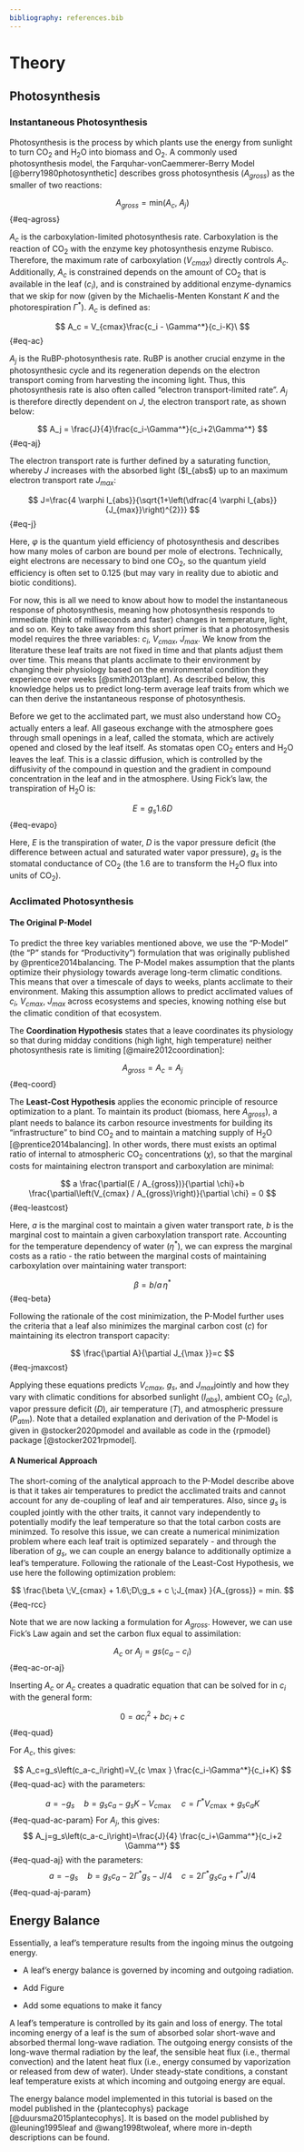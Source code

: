 ```yaml
---
bibliography: references.bib
---
```


# Theory {#sec-theory}

## Photosynthesis

### Instantaneous Photosynthesis

Photosynthesis is the process by which plants use the energy from sunlight to turn CO$_2$ and H$_2$O into biomass and O$_2$. A commonly used photosynthesis model, the Farquhar-vonCaemmerer-Berry Model [@berry1980photosynthetic] describes gross photosynthesis ($A_{gross}$) as the smaller of two reactions:

$$
A_{gross} = \text{min}(A_c,\; A_j)
$$ {#eq-agross}

$A_c$ is the carboxylation-limited photosynthesis rate. Carboxylation is the reaction of CO$_2$ with the enzyme key photosynthesis enzyme Rubisco. Therefore, the maximum rate of carboxylation ($V_{cmax}$) directly controls $A_c$. Additionally, $A_c$ is constrained depends on the amount of CO$_2$ that is available in the leaf ($c_i$), and is constrained by additional enzyme-dynamics that we skip for now (given by the Michaelis-Menten Konstant $K$ and the photorespiration $\Gamma^*$). $A_c$ is defined as:

$$
A_c = V_{cmax}\frac{c_i - \Gamma^*}{c_i-K}\
$$ {#eq-ac}

$A_j$ is the RuBP-photosynthesis rate. RuBP is another crucial enzyme in the photosynthesic cycle and its regeneration depends on the electron transport coming from harvesting the incoming light. Thus, this photosynthesis rate is also often called "electron transport-limited rate". $A_j$ is therefore directly dependent on $J$, the electron transport rate, as shown below:

$$
A_j = \frac{J}{4}\frac{c_i-\Gamma^*}{c_i+2\Gamma^*}
$$ {#eq-aj}

The electron transport rate is further defined by a saturating function, whereby $J$ increases with the absorbed light ($I_{abs$) up to an maximum electron transport rate $J_{max}$:

$$
J=\frac{4 \varphi I_{abs}}{\sqrt{1+\left(\dfrac{4 \varphi I_{abs}}{J_{max}}\right)^{2}}}
$$ {#eq-j}

Here, $\varphi$ is the quantum yield efficiency of photosynthesis and describes how many moles of carbon are bound per mole of electrons. Technically, eight electrons are necessary to bind one CO$_2$, so the quantum yield efficiency is often set to 0.125 (but may vary in reality due to abiotic and biotic conditions).

For now, this is all we need to know about how to model the instantaneous response of photosynthesis, meaning how photosynthesis responds to immediate (think of milliseconds and faster) changes in temperature, light, and so on. Key to take away from this short primer is that a photosynthesis model requires the three variables: $c_i$, $V_{cmax}$, $J_{max}$. We know from the literature these leaf traits are not fixed in time and that plants adjust them over time. This means that plants acclimate to their environment by changing their physiology based on the environmental condition they experience over weeks [@smith2013plant]. As described below, this knowledge helps us to predict long-term average leaf traits from which we can then derive the instantaneous response of photosynthesis.

Before we get to the acclimated part, we must also understand how CO$_2$ actually enters a leaf. All gaseous exchange with the atmosphere goes through small openings in a leaf, called the stomata, which are actively opened and closed by the leaf itself. As stomatas open CO$_2$ enters and H$_2$O leaves the leaf. This is a classic diffusion, which is controlled by the diffusivity of the compound in question and the gradient in compound concentration in the leaf and in the atmosphere. Using Fick's law, the transpiration of H$_2$O is:

$$
E = g_s 1.6D
$$ {#eq-evapo}

Here, $E$ is the transpiration of water, $D$ is the vapor pressure deficit (the difference between actual and saturated water vapor pressure), $g_s$ is the stomatal conductance of CO$_2$ (the $1.6$ are to transform the H$_2$O flux into units of CO$_2$).

### Acclimated Photosynthesis

#### The Original P-Model

To predict the three key variables mentioned above, we use the "P-Model" (the "P" stands for "Productivity") formulation that was originally published by @prentice2014balancing. The P-Model makes assumption that the plants optimize their physiology towards average long-term climatic conditions. This means that over a timescale of days to weeks, plants acclimate to their environment. Making this assumption allows to predict acclimated values of $c_i$, $V_{cmax}$, $J_{max}$ across ecosystems and species, knowing nothing else but the climatic condition of that ecosystem.

The **Coordination Hypothesis** states that a leave coordinates its physiology so that during midday conditions (high light, high temperature) neither photosynthesis rate is limiting [@maire2012coordination]:

$$
A_{gross} = A_c = A_j
$$ {#eq-coord}

The **Least-Cost Hypothesis** applies the economic principle of resource optimization to a plant. To maintain its product (biomass, here $A_{gross}$), a plant needs to balance its carbon resource investments for building its "infrastructure" to bind CO$_2$ and to maintain a matching supply of H$_2$O [@prentice2014balancing]. In other words, there must exists an optimal ratio of internal to atmospheric CO$_2$ concentrations ($\chi$), so that the marginal costs for maintaining electron transport and carboxylation are minimal:

$$
a \frac{\partial(E / A_{gross})}{\partial \chi}+b \frac{\partial\left(V_{cmax} / A_{gross}\right)}{\partial \chi} = 0
$$ {#eq-leastcost}

Here, $a$ is the marginal cost to maintain a given water transport rate, $b$ is the marginal cost to maintain a given carboxylation transport rate. Accounting for the temperature dependency of water ($\eta^*$), we can express the marginal costs as a ratio - the ratio between the marginal costs of maintaining carboxylation over maintaining water transport:

$$
\beta = b/a \,\eta^* 
$$ {#eq-beta}

Following the rationale of the cost minimization, the P-Model further uses the criteria that a leaf also minimizes the marginal carbon cost ($c$) for maintaining its electron transport capacity:

$$
\frac{\partial A}{\partial J_{\max }}=c
$$ {#eq-jmaxcost}

Applying these equations predicts $V_{cmax}$, $g_{s}$, and $J_{max}$jointly and how they vary with climatic conditions for absorbed sunlight ($I_{abs}$), ambient CO$_{2}$ ($c_a$), vapor pressure deficit ($D$), air temperature ($T$), and atmospheric pressure ($P_{atm}$). Note that a detailed explanation and derivation of the P-Model is given in @stocker2020pmodel and available as code in the {rpmodel} package [@stocker2021rpmodel].

#### A Numerical Approach

The short-coming of the analytical approach to the P-Model describe above is that it takes air temperatures to predict the acclimated traits and cannot account for any de-coupling of leaf and air temperatures. Also, since $g_s$ is coupled jointly with the other traits, it cannot vary independently to potentially modify the leaf temperature so that the total carbon costs are minimzed. To resolve this issue, we can create a numerical minimization problem where each leaf trait is optimized separately - and through the liberation of $g_s$, we can couple an energy balance to additionally optimize a leaf's temperature. Following the rationale of the Least-Cost Hypothesis, we use here the following optimization problem:

$$
\frac{\beta \;V_{cmax} + 1.6\;D\;g_s + c \;J_{max} }{A_{gross}} = min.
$$ {#eq-rcc}

Note that we are now lacking a formulation for $A_{gross}$. However, we can use Fick's Law again and set the carbon flux equal to assimilation:

$$
A_c \text { or } A_j=g s\left(c_a-c_i\right)
$$ {#eq-ac-or-aj}

Inserting $A_c$ or $A_c$ creates a quadratic equation that can be solved for in $c_i$ with the general form:

$$
0=a c_i^2+b c_i+c
$$ {#eq-quad}

For $A_c$, this gives:

$$
A_c=g_s\left(c_a-c_i\right)=V_{c \max } \frac{c_i-\Gamma^*}{c_i+K}
$$ {#eq-quad-ac} with the parameters:

$$
a=-g_s \quad b=g_s c_a-g_s K-V_{c \max } \quad c=\Gamma^* V_{c \max }+g_s c_a K
$$ {#eq-quad-ac-param} For $A_j$, this gives: $$
A_j=g_s\left(c_a-c_i\right)=\frac{J}{4} \frac{c_i+\Gamma^*}{c_i+2 \Gamma^*}
$$ {#eq-quad-aj} with the parameters: $$
a=-g_s \quad b=g_s c_a-2 \Gamma^* g_s-J / 4 \quad c=2 \Gamma^* g_s c_a+\Gamma^* J / 4
$$ {#eq-quad-aj-param}

## Energy Balance {#sec-leb}

Essentially, a leaf's temperature results from the ingoing minus the outgoing energy.

-   A leaf's energy balance is governed by incoming and outgoing radiation.

-   Add Figure

-   Add some equations to make it fancy

A leaf's temperature is controlled by its gain and loss of energy. The total incoming energy of a leaf is the sum of absorbed solar short-wave and absorbed thermal long-wave radiation. The outgoing energy consists of the long-wave thermal radiation by the leaf, the sensible heat flux (i.e., thermal convection) and the latent heat flux (i.e., energy consumed by vaporization or released from dew of water). Under steady-state conditions, a constant leaf temperature exists at which incoming and outgoing energy are equal.

The energy balance model implemented in this tutorial is based on the model published in the {plantecophys} package [@duursma2015plantecophys]. It is based on the model published by @leuning1995leaf and @wang1998twoleaf, where more in-depth descriptions can be found.
